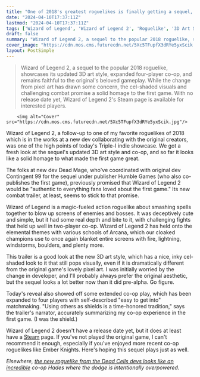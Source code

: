 ```yaml
---
title: "One of 2018's greatest roguelikes is finally getting a sequel, and its expanded 4-player online co-op looks fantastic"
date: "2024-04-10T17:37:11Z"
lastmod: "2024-04-10T17:37:11Z"
tags: ['Wizard of Legend', 'Wizard of Legend 2', 'Roguelike', '3D Art Style', 'Co-op', 'Magic-Fueled Action', 'Elemental Themes', 'Arcana', 'Cel-Shaded', 'Ember Knights', 'Dead Cells', 'Hades', 'Steam']
draft: false
summary: "Wizard of Legend 2, a sequel to the popular 2018 roguelike, showcases its updated 3D art style, expanded four-player co-op, and remains faithful to the original's beloved gameplay. While the change from pixel art has drawn some concern, the cel-shaded visuals and challenging combat promise a solid homage to the first game. With no release date yet, Wizard of Legend 2's Steam page is available for interested players."
cover_image: "https://cdn.mos.cms.futurecdn.net/5Xc5TFupfX3dRYe5yxScik.jpg" 
layout: PostSimple
---
```

> Wizard of Legend 2, a sequel to the popular 2018 roguelike, showcases its updated 3D art style, expanded four-player co-op, and remains faithful to the original's beloved gameplay. While the change from pixel art has drawn some concern, the cel-shaded visuals and challenging combat promise a solid homage to the first game. With no release date yet, Wizard of Legend 2's Steam page is available for interested players.


        <img alt="Cover" src="https://cdn.mos.cms.futurecdn.net/5Xc5TFupfX3dRYe5yxScik.jpg"/>
        
Wizard of Legend 2, a follow-up to one of my favorite roguelikes of 2018 which is in the works at a new dev collaborating with the original creators, was one of the high points of today's Triple-I indie showcase. We got a fresh look at the sequel's updated 3D art style and co-op, and so far it looks like a solid homage to what made the first game great.

The folks at new dev Dead Mage, who've coordinated with original dev Contingent 99 for the sequel under publisher Humble Games (who also co-publishes the first game), previously promised that Wizard of Legend 2 would be "authentic to everything fans loved about the first game." Its new combat trailer, at least, seems to stick to that promise. 

Wizard of Legend is a magic-fueled action roguelike about smashing spells together to blow up screens of enemies and bosses. It was deceptively cute and simple, but it had some real depth and bite to it, with challenging fights that held up well in two-player co-op. Wizard of Legend 2 has held onto the elemental themes with various schools of Arcana, which our cloaked champions use to once again blanket entire screens with fire, lightning, windstorms, boulders, and plenty more. 

This trailer is a good look at the new 3D art style, which has a nice, inky cel-shaded look to it that still pops visually, even if it is dramatically different from the original game's lovely pixel art. I was initially worried by the change in developer, and I'll probably always prefer the original aesthetic, but the sequel looks a lot better now than it did pre-alpha. Go figure.

Today's reveal also showed off some extended co-op play, which has been expanded to four players with self-described "easy to get into" matchmaking. "Using others as shields is a time-honored tradition," says the trailer's narrator, accurately summarizing my co-op experience in the first game. (I was the shield.) 

Wizard of Legend 2 doesn't have a release date yet, but it does at least have a [<u>Steam</u>](https://store.steampowered.com/app/2193540/Wizard_of_Legend_2/) page. If you've not played the original game, I can't recommend it enough, especially if you've enjoyed more recent co-op roguelikes like Ember Knights. Here's hoping this sequel plays just as well. 

*Elsewhere, *[<u><em>the new roguelike from the Dead Cells devs looks like an incredible</em></u>](https://www.gamesradar.com/the-new-roguelike-from-the-dead-cells-devs-looks-like-an-incredible-co-op-hades-where-the-dodge-is-intentionally-overpowered/)* co-op Hades where the dodge is intentionally overpowered.*
        